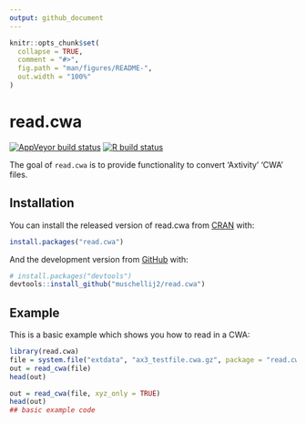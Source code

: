 ```yaml
---
output: github_document
---
```


<!-- README.md is generated from README.Rmd. Please edit that file -->

```r
knitr::opts_chunk$set(
  collapse = TRUE,
  comment = "#>",
  fig.path = "man/figures/README-",
  out.width = "100%"
)
```

# read.cwa

<!-- badges: start -->
[![AppVeyor build status](https://ci.appveyor.com/api/projects/status/github/muschellij2/read-cwa?branch=master&svg=true)](https://ci.appveyor.com/project/muschellij2/read-cwa)
[![R build status](https://github.com/muschellij2/read.cwa/workflows/R-CMD-check/badge.svg)](https://github.com/muschellij2/read.cwa/actions)
<!-- badges: end -->

The goal of `read.cwa` is to provide functionality to convert 'Axtivity' 'CWA' files.

## Installation

You can install the released version of read.cwa from [CRAN](https://CRAN.R-project.org) with:

``` r
install.packages("read.cwa")
```

And the development version from [GitHub](https://github.com/) with:

``` r
# install.packages("devtools")
devtools::install_github("muschellij2/read.cwa")
```
## Example

This is a basic example which shows you how to read in a CWA:

```r
library(read.cwa)
file = system.file("extdata", "ax3_testfile.cwa.gz", package = "read.cwa")
out = read_cwa(file)
head(out)
```

```r
out = read_cwa(file, xyz_only = TRUE)
head(out)
## basic example code
```

